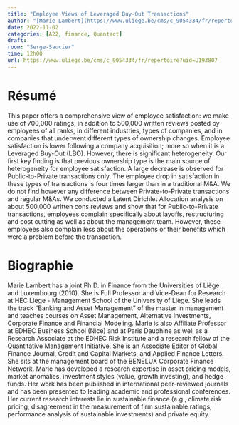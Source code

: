 ```yaml
---
title: "Employee Views of Leveraged Buy-Out Transactions"
author: "[Marie Lambert](https://www.uliege.be/cms/c_9054334/fr/repertoire?uid=U193807)"
date: 2022-11-02
categories: [A22, finance, Quantact]
draft: 
room: "Serge-Saucier"
time: 12h00
url: https://www.uliege.be/cms/c_9054334/fr/repertoire?uid=U193807
---
```


# Résumé

This paper offers a comprehensive view of employee satisfaction: we make use of 700,000 ratings, in addition to 500,000 written reviews posted by employees of all ranks, in different industries, types of companies, and in companies that underwent different types of ownership changes. Employee satisfaction is lower following a company acquisition; more so when it is a Leveraged Buy-Out (LBO). However, there is significant heterogeneity. Our first key finding is that previous ownership type is the main source of heterogeneity for employee satisfaction. A large decrease is observed for Public-to-Private transactions only. The employee drop in satisfaction in these types of transactions is four times larger than in a traditional M&amp;A. We do not find however any difference between Private-to-Private transactions and regular M&amp;As. We conducted a Latent Dirichlet Allocation analysis on about 500,000 written cons reviews and show that for Public-to-Private transactions, employees complain specifically about layoffs, restructuring and cost cutting as well as about the management team. However, these employees also complain less about the operations or their benefits which were a problem before the transaction.

# Biographie

Marie Lambert has a joint Ph.D. in Finance from the Universities of Liège and Luxembourg (2010). She is Full Professor and Vice-Dean for Research at HEC Liège - Management School of the University of Liège. She leads the track “Banking and Asset Management” of the master in management and teaches courses on Asset Management, Alternative Investments, Corporate Finance and Financial Modeling. Marie is also Affiliate Professor at EDHEC Business School (Nice) and at Paris Dauphine as well as a Research Associate at the EDHEC Risk Institute and a research fellow of the Quantitative Management Initiative. She is an Associate Editor of Global Finance Journal, Credit and Capital Markets, and Applied Finance Letters. She sits at the management board of the BENELUX Corporate Finance Network. Marie has developed a research expertise in asset pricing models, market anomalies, investment styles (value, growth investing), and hedge funds. Her work has been published in international peer-reviewed journals and has been presented to leading academic and professional conferences. Her current research interests lie in sustainable finance (e.g., climate risk pricing, disagreement in the measurement of firm sustainable ratings, performance analysis of sustainable investments) and private equity.
